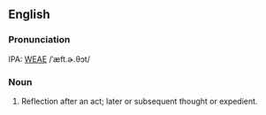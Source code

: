 ==English==
===Pronunciation===
IPA: [[WEAE]] /ˈæft.ɚ.θɔt/

===Noun===
# Reflection after an act; later or subsequent thought or expedient.